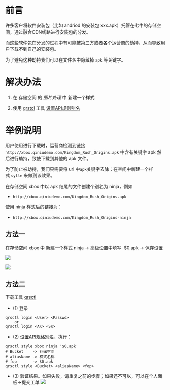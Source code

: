 # 前言

许多客户将软件安装包（比如 andriod 的安装包 xxx.apk）托管在七牛的存储空间，通过融合CDN线路进行安装包的分发。&nbsp;

而这些软件包在分发的过程中有可能被第三方或者各个运营商的劫持，从而导致用户下载不到自己的安装包。&nbsp;

为了避免这种劫持我们可以在文件名中隐藏掉&nbsp;`apk`&nbsp;等关键字。

# 解决办法

1. 在&nbsp;存储空间&nbsp;的&nbsp;_图片处理_&nbsp;中 新建一个样式

2. 使用&nbsp;[qrstcl](/kodo/tools/qrsctl)&nbsp;工具&nbsp;[设置API规则别名](/kodo/tools/qrsctl#api-style)

# 举例说明

用户使用进行下载时，运营商检测到链接 `http://xbox.qiniudemo.com/Kingdom_Rush_Origins.apk` 中含有关键字 apk 然后进行劫持，致使下载到其他的 apk 文件。

为了防止被劫持，我们只需要将 url 中`apk`关键字去除；在空间中新建一个样式&nbsp;`sytle`&nbsp;来做到该效果。

在存储空间 xbox 中以 apk 结尾的文件创建个别名为 ninja，例如&nbsp;

- `http://xbox.qiniudemo.com/Kingdom_Rush_Origins.apk`

使用 ninja 样式后的链接为：

- `http://xbox.qiniudemo.com/Kingdom_Rush_Origins-ninja`

## 方法一

在存储空间 xbox 中 新建一个样式 ninja -\> 高级设置中填写 &nbsp;$0.apk -\> 保存设置

![](https://oi2ix6x26.qnssl.com/attachments/download/1041603/00157d290aae32694a09669319f4f26/)

![](https://oi2ix6x26.qnssl.com/attachments/download/1041604/00157d290ad37e1c0839cf89d5bc89c/)

## 方法二

下载工具&nbsp;[qrsctl](/kodo/tools/qrsctl)

- (1) 登录
```
qrsctl login <User> <Passwd>
    or
qrsctl login <AK> <SK>
```		
- (2) [设置API规格别名](/kodo/tools/qrsctl#api-style)，执行：
```
qrsctl style xbox ninja '$0.apk'
# Bucket    -> 存储空间
# aliasName -> 样式名称
# fop       -> $0.apk
qrsctl style <Bucket> <aliasName> <fop>
```

- (3) 验证结果。如果失败，请重复之前的步骤；如果还不可以，可以在个人面板-\>提交工单
![](https://oi2ix6x26.qnssl.com/attachments/download/1041607/00157d290b0b5d6e064e713fa04b53e/)

